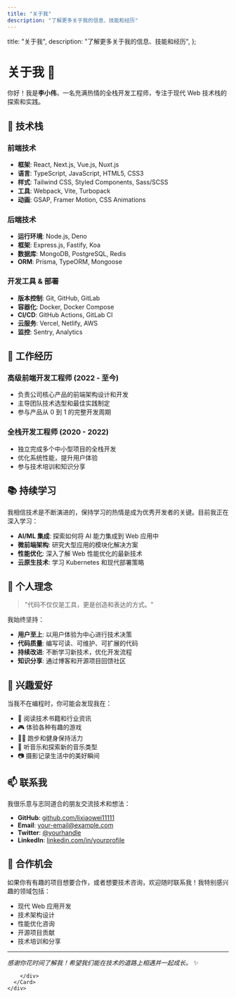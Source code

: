```yaml
---
title: "关于我"
description: "了解更多关于我的信息、技能和经历"
---
```



  title: "关于我",
  description: "了解更多关于我的信息、技能和经历",
};

<div className="min-h-screen relative">
  <ParticleBackground />
  <ScrollProgress />
  <ClickEffects />
  
  <div className="pt-24 relative z-10">
    <div className="max-w-4xl mx-auto px-4 sm:px-6 lg:px-8 py-12">
      <Card className="p-8 md:p-12 border-2">
        <div className="prose prose-lg max-w-none">

# 关于我 👋

你好！我是**李小伟**，一名充满热情的全栈开发工程师，专注于现代 Web 技术栈的探索和实践。

## 🚀 技术栈

### 前端技术
- **框架**: React, Next.js, Vue.js, Nuxt.js
- **语言**: TypeScript, JavaScript, HTML5, CSS3
- **样式**: Tailwind CSS, Styled Components, Sass/SCSS
- **工具**: Webpack, Vite, Turbopack
- **动画**: GSAP, Framer Motion, CSS Animations

### 后端技术
- **运行环境**: Node.js, Deno
- **框架**: Express.js, Fastify, Koa
- **数据库**: MongoDB, PostgreSQL, Redis
- **ORM**: Prisma, TypeORM, Mongoose

### 开发工具 & 部署
- **版本控制**: Git, GitHub, GitLab
- **容器化**: Docker, Docker Compose
- **CI/CD**: GitHub Actions, GitLab CI
- **云服务**: Vercel, Netlify, AWS
- **监控**: Sentry, Analytics

## 💼 工作经历

### 高级前端开发工程师 (2022 - 至今)
- 负责公司核心产品的前端架构设计和开发
- 主导团队技术选型和最佳实践制定
- 参与产品从 0 到 1 的完整开发周期

### 全栈开发工程师 (2020 - 2022)
- 独立完成多个中小型项目的全栈开发
- 优化系统性能，提升用户体验
- 参与技术培训和知识分享

## 📚 持续学习

我相信技术是不断演进的，保持学习的热情是成为优秀开发者的关键。目前我正在深入学习：

- **AI/ML 集成**: 探索如何将 AI 能力集成到 Web 应用中
- **微前端架构**: 研究大型应用的模块化解决方案
- **性能优化**: 深入了解 Web 性能优化的最新技术
- **云原生技术**: 学习 Kubernetes 和现代部署策略

## 🎯 个人理念

> "代码不仅仅是工具，更是创造和表达的方式。"

我始终坚持：
- **用户至上**: 以用户体验为中心进行技术决策
- **代码质量**: 编写可读、可维护、可扩展的代码
- **持续改进**: 不断学习新技术，优化开发流程
- **知识分享**: 通过博客和开源项目回馈社区

## 🎨 兴趣爱好

当我不在编程时，你可能会发现我在：
- 📖 阅读技术书籍和行业资讯
- 🎮 体验各种有趣的游戏
- 🏃‍♂️ 跑步和健身保持活力
- 🎵 听音乐和探索新的音乐类型
- 📷 摄影记录生活中的美好瞬间

## 📫 联系我

我很乐意与志同道合的朋友交流技术和想法：

- **GitHub**: [github.com/lixiaowei11111](https://github.com/lixiaowei11111)
- **Email**: your-email@example.com
- **Twitter**: [@yourhandle](https://twitter.com/yourhandle)
- **LinkedIn**: [linkedin.com/in/yourprofile](https://linkedin.com/in/yourprofile)

## 🤝 合作机会

如果你有有趣的项目想要合作，或者想要技术咨询，欢迎随时联系我！我特别感兴趣的领域包括：

- 现代 Web 应用开发
- 技术架构设计
- 性能优化咨询
- 开源项目贡献
- 技术培训和分享

---

*感谢你花时间了解我！希望我们能在技术的道路上相遇并一起成长。* ✨

        </div>
      </Card>
    </div>
  </div>
</div>